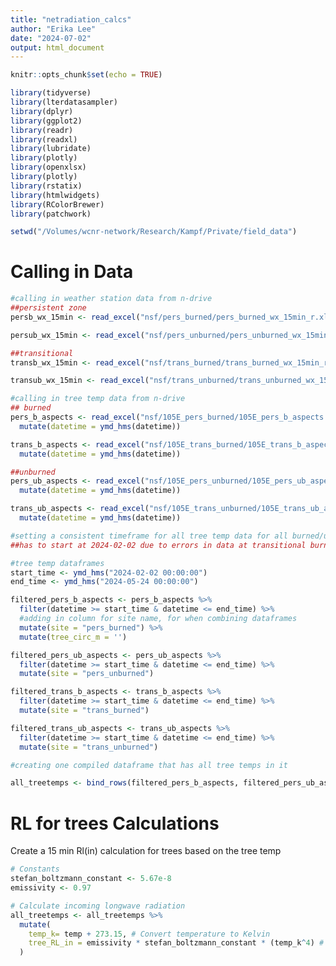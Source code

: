 ```yaml
---
title: "netradiation_calcs"
author: "Erika Lee"
date: "2024-07-02"
output: html_document
---
```


```r
knitr::opts_chunk$set(echo = TRUE)
```

```r
library(tidyverse)
library(lterdatasampler)
library(dplyr)
library(ggplot2)
library(readr)
library(readxl)
library(lubridate)
library(plotly)
library(openxlsx)
library(plotly)
library(rstatix)
library(htmlwidgets)
library(RColorBrewer)
library(patchwork)

setwd("/Volumes/wcnr-network/Research/Kampf/Private/field_data")
```

# Calling in Data

```r
#calling in weather station data from n-drive
##persistent zone
persb_wx_15min <- read_excel("nsf/pers_burned/pers_burned_wx_15min_r.xlsx")

persub_wx_15min <- read_excel("nsf/pers_unburned/pers_unburned_wx_15min_composite.xlsx")

##transitional
transb_wx_15min <- read_excel("nsf/trans_burned/trans_burned_wx_15min_r.xlsx")

transub_wx_15min <- read_excel("nsf/trans_unburned/trans_unburned_wx_15min_r.xlsx")
```

```r
#calling in tree temp data from n-drive
## burned
pers_b_aspects <- read_excel("nsf/105E_pers_burned/105E_pers_b_aspects.xlsx") %>%
  mutate(datetime = ymd_hms(datetime))

trans_b_aspects <- read_excel("nsf/105E_trans_burned/105E_trans_b_aspects.xlsx") %>%
  mutate(datetime = ymd_hms(datetime))

##unburned
pers_ub_aspects <- read_excel("nsf/105E_pers_unburned/105E_pers_ub_aspects.xlsx") %>%
  mutate(datetime = ymd_hms(datetime))

trans_ub_aspects <- read_excel("nsf/105E_trans_unburned/105E_trans_ub_aspects.xlsx") %>%
  mutate(datetime = ymd_hms(datetime))
```

```r
#setting a consistent timeframe for all tree temp data for all burned/unburned zones
##has to start at 2024-02-02 due to errors in data at transitional burned site

#tree temp dataframes
start_time <- ymd_hms("2024-02-02 00:00:00")
end_time <- ymd_hms("2024-05-24 00:00:00")

filtered_pers_b_aspects <- pers_b_aspects %>%
  filter(datetime >= start_time & datetime <= end_time) %>%
  #adding in column for site name, for when combining dataframes
  mutate(site = "pers_burned") %>%
  mutate(tree_circ_m = '')

filtered_pers_ub_aspects <- pers_ub_aspects %>%
  filter(datetime >= start_time & datetime <= end_time) %>%
  mutate(site = "pers_unburned")

filtered_trans_b_aspects <- trans_b_aspects %>%
  filter(datetime >= start_time & datetime <= end_time) %>%
  mutate(site = "trans_burned")

filtered_trans_ub_aspects <- trans_ub_aspects %>%
  filter(datetime >= start_time & datetime <= end_time) %>%
  mutate(site = "trans_unburned")
```

```r
#creating one compiled dataframe that has all tree temps in it

all_treetemps <- bind_rows(filtered_pers_b_aspects, filtered_pers_ub_aspects, filtered_trans_b_aspects, filtered_trans_ub_aspects)
```

# RL for trees Calculations

Create a 15 min Rl(in) calculation for trees based on the tree temp

```r
# Constants
stefan_boltzmann_constant <- 5.67e-8
emissivity <- 0.97

# Calculate incoming longwave radiation
all_treetemps <- all_treetemps %>%
  mutate(
    temp_k= temp + 273.15, # Convert temperature to Kelvin
    tree_RL_in = emissivity * stefan_boltzmann_constant * (temp_k^4) # Calculate longwave radiation
  )
```
